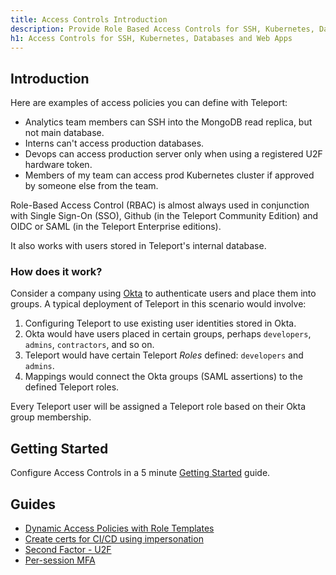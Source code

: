 ```yaml
---
title: Access Controls Introduction
description: Provide Role Based Access Controls for SSH, Kubernetes, Databases and Web Apps
h1: Access Controls for SSH, Kubernetes, Databases and Web Apps
---
```


## Introduction

Here are examples of access policies you can define with Teleport:

- Analytics team members can SSH into the MongoDB read replica, but not main database.
- Interns can't access production databases.
- Devops can access production server only when using a registered U2F hardware token.
- Members of my team can access prod Kubernetes cluster if approved by someone else from the team.

Role-Based Access Control (RBAC) is almost always used in conjunction with Single Sign-On (SSO), Github (in the Teleport Community Edition) and OIDC or SAML (in the Teleport Enterprise
editions). 

It also works with users stored in Teleport's internal database.

### How does it work?

Consider a company using [Okta](https://www.okta.com/) to authenticate users and place
them into groups. A typical deployment of Teleport in this scenario
would involve:

1. Configuring Teleport to use existing user identities stored in Okta.
2. Okta would have users placed in certain groups, perhaps `developers`, `admins`, `contractors`, and so on.
3. Teleport would have certain Teleport *Roles* defined: `developers` and `admins`.
4. Mappings would connect the Okta groups (SAML assertions) to the defined Teleport roles.

Every Teleport user will be assigned a Teleport role based on their Okta group membership.

## Getting Started

Configure Access Controls in a 5 minute [Getting Started](./getting-started.mdx)
guide.

## Guides

- [Dynamic Access Policies with Role Templates](./guides/role-templates.mdx)
- [Create certs for CI/CD using impersonation](./guides/impersonation.mdx)
- [Second Factor - U2F](./guides/u2f.mdx)
- [Per-session MFA](./guides/per-session-mfa.mdx)
